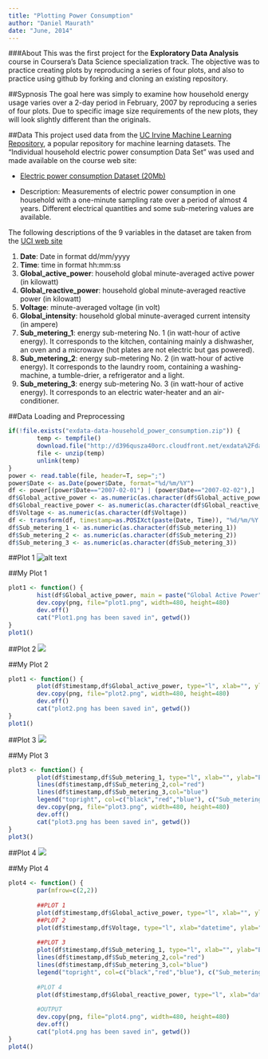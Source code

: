 ```yaml
---
title: "Plotting Power Consumption"
author: "Daniel Maurath"
date: "June, 2014"
---
```

###About
This was the first project for the **Exploratory Data Analysis** course in Coursera's Data Science specialization track. The objective was to practice creating plots by reproducing a series of four plots, and also to practice using github by forking and cloning an existing repository.

##Sypnosis
The goal here was simply to examine how household energy usage varies over a 2-day period in February, 2007 by reproducing a series of four plots. Due to specific image size requirements of the new plots, they will look slightly different than the originals. 

##Data
This project used data from the [UC Irvine Machine Learning Repository](http://archive.ics.uci.edu/ml/), a popular repository for machine learning datasets. The "Individual household electric power consumption Data Set" was used and made available on the course web site:

* [Electric power consumption Dataset (20Mb)](https://d396qusza40orc.cloudfront.net/exdata%2Fdata%2Fhousehold_power_consumption.zip)

* Description: Measurements of electric power consumption in
one household with a one-minute sampling rate over a period of almost
4 years. Different electrical quantities and some sub-metering values
are available.

The following descriptions of the 9 variables in the dataset are taken
from the [UCI web site](https://archive.ics.uci.edu/ml/datasets/Individual+household+electric+power+consumption)

<ol>
<li><b>Date</b>: Date in format dd/mm/yyyy </li>
<li><b>Time</b>: time in format hh:mm:ss </li>
<li><b>Global_active_power</b>: household global minute-averaged active power (in kilowatt) </li>
<li><b>Global_reactive_power</b>: household global minute-averaged reactive power (in kilowatt) </li>
<li><b>Voltage</b>: minute-averaged voltage (in volt) </li>
<li><b>Global_intensity</b>: household global minute-averaged current intensity (in ampere) </li>
<li><b>Sub_metering_1</b>: energy sub-metering No. 1 (in watt-hour of active energy). It corresponds to the kitchen, containing mainly a dishwasher, an oven and a microwave (hot plates are not electric but gas powered). </li>
<li><b>Sub_metering_2</b>: energy sub-metering No. 2 (in watt-hour of active energy). It corresponds to the laundry room, containing a washing-machine, a tumble-drier, a refrigerator and a light. </li>
<li><b>Sub_metering_3</b>: energy sub-metering No. 3 (in watt-hour of active energy). It corresponds to an electric water-heater and an air-conditioner.</li>
</ol>

##Data Loading and Preprocessing
```r
if(!file.exists("exdata-data-household_power_consumption.zip")) {
        temp <- tempfile()
        download.file("http://d396qusza40orc.cloudfront.net/exdata%2Fdata%2Fhousehold_power_consumption.zip",temp)
        file <- unzip(temp)
        unlink(temp)
}
power <- read.table(file, header=T, sep=";")
power$Date <- as.Date(power$Date, format="%d/%m/%Y")
df <- power[(power$Date=="2007-02-01") | (power$Date=="2007-02-02"),]
df$Global_active_power <- as.numeric(as.character(df$Global_active_power))
df$Global_reactive_power <- as.numeric(as.character(df$Global_reactive_power))
df$Voltage <- as.numeric(as.character(df$Voltage))
df <- transform(df, timestamp=as.POSIXct(paste(Date, Time)), "%d/%m/%Y %H:%M:%S")
df$Sub_metering_1 <- as.numeric(as.character(df$Sub_metering_1))
df$Sub_metering_2 <- as.numeric(as.character(df$Sub_metering_2))
df$Sub_metering_3 <- as.numeric(as.character(df$Sub_metering_3))
```
##Plot 1
![alt text](https://raw.githubusercontent.com/rdpeng/ExData_Plotting1/master/figure/unnamed-chunk-2.png)

##My Plot 1
```r
plot1 <- function() {
        hist(df$Global_active_power, main = paste("Global Active Power"), col="red", xlab="Global Active Power (kilowatts)")
        dev.copy(png, file="plot1.png", width=480, height=480)
        dev.off()
        cat("Plot1.png has been saved in", getwd())
}
plot1()
```
##Plot 2
<img src="https://raw.githubusercontent.com/rdpeng/ExData_Plotting1/master/figure/unnamed-chunk-3.png"/>

##My Plot 2
```r
plot1 <- function() {
        plot(df$timestamp,df$Global_active_power, type="l", xlab="", ylab="Global Active Power (kilowatts)")
        dev.copy(png, file="plot2.png", width=480, height=480)
        dev.off()
        cat("plot2.png has been saved in", getwd())
}
plot1()
```
##Plot 3
<img src="https://raw.githubusercontent.com/rdpeng/ExData_Plotting1/master/figure/unnamed-chunk-4.png"/>

##My Plot 3
```r
plot3 <- function() {
        plot(df$timestamp,df$Sub_metering_1, type="l", xlab="", ylab="Energy sub metering")
        lines(df$timestamp,df$Sub_metering_2,col="red")
        lines(df$timestamp,df$Sub_metering_3,col="blue")
        legend("topright", col=c("black","red","blue"), c("Sub_metering_1  ","Sub_metering_2  ", "Sub_metering_3  "),lty=c(1,1), lwd=c(1,1))
        dev.copy(png, file="plot3.png", width=480, height=480)
        dev.off()
        cat("plot3.png has been saved in", getwd())
}
plot3()
```

##Plot 4
<img src="https://raw.githubusercontent.com/rdpeng/ExData_Plotting1/master/figure/unnamed-chunk-5.png"/>

##My Plot 4
```r
plot4 <- function() {
        par(mfrow=c(2,2))
        
        ##PLOT 1
        plot(df$timestamp,df$Global_active_power, type="l", xlab="", ylab="Global Active Power")
        ##PLOT 2
        plot(df$timestamp,df$Voltage, type="l", xlab="datetime", ylab="Voltage")
        
        ##PLOT 3
        plot(df$timestamp,df$Sub_metering_1, type="l", xlab="", ylab="Energy sub metering")
        lines(df$timestamp,df$Sub_metering_2,col="red")
        lines(df$timestamp,df$Sub_metering_3,col="blue")
        legend("topright", col=c("black","red","blue"), c("Sub_metering_1  ","Sub_metering_2  ", "Sub_metering_3  "),lty=c(1,1), bty="n", cex=.5) #bty removes the box, cex shrinks the text, spacing added after labels so it renders correctly
        
        #PLOT 4
        plot(df$timestamp,df$Global_reactive_power, type="l", xlab="datetime", ylab="Global_reactive_power")
        
        #OUTPUT
        dev.copy(png, file="plot4.png", width=480, height=480)
        dev.off()
        cat("plot4.png has been saved in", getwd())
}
plot4()
```
